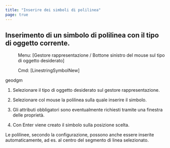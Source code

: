 ```yaml
---
title: "Inserire dei simboli di polilinea"
page: true
---
```

## Inserimento di un simbolo di polilinea con il tipo di oggetto corrente.
 <Menu> Menu: [Gestore rappresentazione / Bottone sinistro del mouse sul tipo di oggetto desiderato] </Menu> 
<GeoDesigner> <Menu> Cmd: [LinestringSymbolNew] </Menu>  <Placeholder>geodgm</Placeholder> </GeoDesigner>


1. Selezionare il tipo di oggetto desiderato sul gestore rappresentazione.

2. Selezionare col mouse la polilinea sulla quale inserire il simbolo.

3. Gli attributi obbligatori sono eventualmente richiesti tramite una finestra delle propriet&#224;.

4. Con <Border>Enter</Border>  viene creato il simbolo sulla posizione scelta.




<Success>
Le polilinee, secondo la configurazione, possono anche essere inserite automaticamente, ad es. al centro del segmento di linea selezionato.
</Success>
